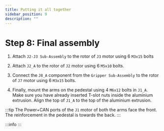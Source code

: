 ```yaml
---
title: Putting it all together
sidebar_position: 9
description: ""
---
```



# Step 8: Final assembly

1. Attach `J2-J3 Sub-Assembly` to the rotor of `J3` motor using 6 `M3x15` bolts

<AssemblyGuideImage src="final-assembly/step1.png" alt="step1" width="30%" />

2. Attach `J2_A` to the rotor of `J2` motor using 6 `M5x10` bolts.

<AssemblyGuideImage src="final-assembly/step2.png" alt="step2" width="100%" />

3. Connect the `J8_A` component from the `Gripper Sub-Assembly` to the rotor of `J7` motor using 6 `M3x15` bolts.

<AssemblyGuideImage src="final-assembly/step3.png" alt="step3" width="30%" />  

4. Finally, mount the arms on the pedestal using 4 `M6x12` bolts in `J1_A`.
Make sure you have already inserted T-slot nuts inside the aluminium extrusion. Align the top of `J1_A` to the top of the aluminium extrusion.

:::tip
The Power+CAN ports of the `J1` motor of both the arms face the front. The reinforcement in the pedestal is towards the back.
:::

:::info
<AssemblyGuideImage src="final-assembly/follower-skeleton-render.png" alt="step5" width="50%" />
:::
